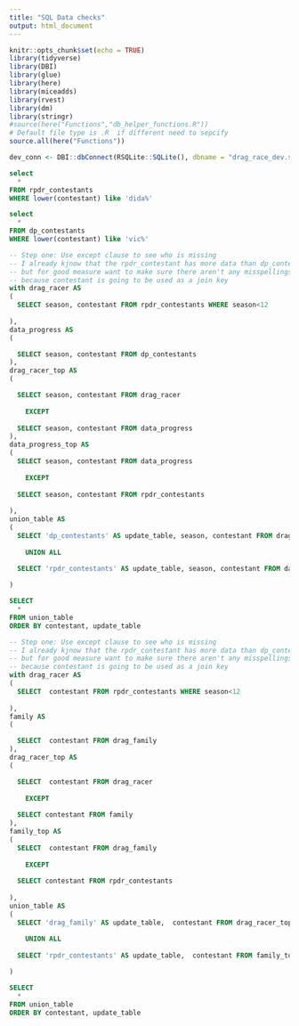 ```yaml
---
title: "SQL Data checks"
output: html_document
---
```


```r
knitr::opts_chunk$set(echo = TRUE)
library(tidyverse) 
library(DBI)
library(glue)
library(here)
library(miceadds)
library(rvest)
library(dm)
library(stringr)
#source(here("Functions","db_helper_functions.R"))
# Default file type is .R  if different need to sepcify
source.all(here("Functions"))
```

```r
dev_conn <- DBI::dbConnect(RSQLite::SQLite(), dbname = "drag_race_dev.sqlite")
```

```sql
select 
  *
FROM rpdr_contestants
WHERE lower(contestant) like 'dida%' 

```

```sql
select 
  *
FROM dp_contestants
WHERE lower(contestant) like 'vic%' 

```

```sql
-- Step one: Use except clause to see who is missing 
-- I already kjnow that the rpdr_contestant has more data than dp_contestants 
-- but for good measure want to make sure there aren't any misspellings 
-- because contestant is going to be used as a join key 
with drag_racer AS
(
  SELECT season, contestant FROM rpdr_contestants WHERE season<12
  
),
data_progress AS
(

  SELECT season, contestant FROM dp_contestants
),
drag_racer_top AS
(

  SELECT season, contestant FROM drag_racer
  
    EXCEPT 
  
  SELECT season, contestant FROM data_progress 
),
data_progress_top AS 
(
  SELECT season, contestant FROM data_progress 
  
    EXCEPT 
    
  SELECT season, contestant FROM rpdr_contestants
  
),
union_table AS 
(
  SELECT 'dp_contestants' AS update_table, season, contestant FROM drag_racer_top
  
    UNION ALL 
  
  SELECT 'rpdr_contestants' AS update_table, season, contestant FROM data_progress_top 

)

SELECT 
  * 
FROM union_table
ORDER BY contestant, update_table

```
```sql
-- Step one: Use except clause to see who is missing 
-- I already kjnow that the rpdr_contestant has more data than dp_contestants 
-- but for good measure want to make sure there aren't any misspellings 
-- because contestant is going to be used as a join key 
with drag_racer AS
(
  SELECT  contestant FROM rpdr_contestants WHERE season<12
  
),
family AS
(

  SELECT  contestant FROM drag_family
),
drag_racer_top AS
(

  SELECT  contestant FROM drag_racer
  
    EXCEPT 
  
  SELECT contestant FROM family 
),
family_top AS 
(
  SELECT  contestant FROM drag_family
  
    EXCEPT 
    
  SELECT contestant FROM rpdr_contestants
  
),
union_table AS 
(
  SELECT 'drag_family' AS update_table,  contestant FROM drag_racer_top
  
    UNION ALL 
  
  SELECT 'rpdr_contestants' AS update_table,  contestant FROM family_top 

)

SELECT 
  * 
FROM union_table
ORDER BY contestant, update_table
```

